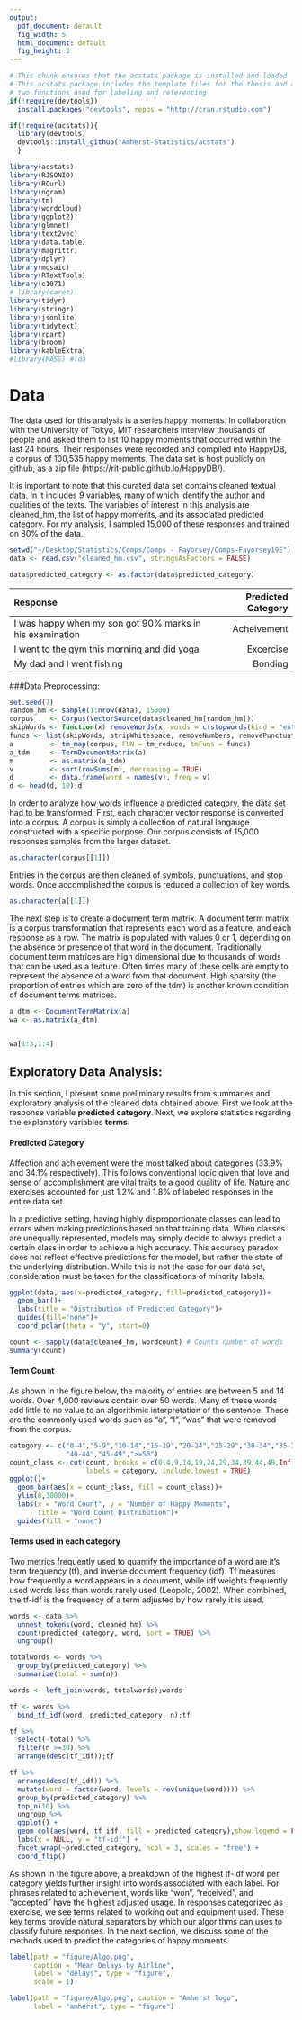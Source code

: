 ```yaml
---
output:
  pdf_document: default
  fig_width: 5
  html_document: default
  fig_height: 3
---
```

<!--
The {#rmd-basics} text after the chapter declaration will allow us to link throughout the document back to the beginning of Chapter 1.  These labels will automatically be generated (if not specified) by changing the spaces to hyphens and capital letters to lowercase.  Look for the reference to this label at the beginning of Chapter 2.
-->
```r
# This chunk ensures that the acstats package is installed and loaded
# This acstats package includes the template files for the thesis and also
# two functions used for labeling and referencing
if(!require(devtools))
  install.packages("devtools", repos = "http://cran.rstudio.com")

if(!require(acstats)){
  library(devtools)
  devtools::install_github("Amherst-Statistics/acstats")
  }

```

```r
library(acstats)
library(RJSONIO) 
library(RCurl) 
library(ngram)
library(tm)
library(wordcloud)
library(ggplot2)
library(glmnet)
library(text2vec)
library(data.table)
library(magrittr)
library(dplyr)
library(mosaic)
library(RTextTools)
library(e1071)
# library(caret)
library(tidyr)
library(stringr)
library(jsonlite)
library(tidytext)
library(rpart)
library(broom)
library(kableExtra)
#library(MASS) #lda 
```


# Data

The data used for this analysis is a series happy moments. In collaboration with the  University of Tokyo, MIT researchers interview thousands of people and asked them to list 10 happy moments that occurred within the last 24 hours. Their responses were recorded and compiled into HappyDB, a corpus of 100,535 happy moments. The data set is host publicly on github, as a zip file (https://rit-public.github.io/HappyDB/).

It is important to note that this curated data set contains cleaned textual data. In it includes 9 variables, many of which identify the author and qualities of the texts.  The variables of interest in this analysis are cleaned_hm, the list of happy moments, and its associated predicted category. For my analysis, I sampled 15,000 of these responses and trained on 80% of the data.

```r
setwd("~/Desktop/Statistics/Comps/Comps - Fayorsey/Comps-Fayorsey19E")
data <- read.csv("cleaned_hm.csv", stringsAsFactors = FALSE)

data$predicted_category <- as.factor(data$predicted_category)
```

-------------------------------------------------------------------------------------
Response                                                          Predicted Category
------------------------------------------------------------ -----------------------
 I was happy when my son got 90% marks in his examination             Acheivement
 
 I went to the gym this morning and did yoga                           Excercise
 
 My dad and I went fishing                                              Bonding

------------------------------------------------------------- ----------------------


###Data Preprocessing:

```r
set.seed(7)
random_hm <- sample(1:nrow(data), 15000) 
corpus    <- Corpus(VectorSource(data$cleaned_hm[random_hm]))
skipWords <- function(x) removeWords(x, words = c(stopwords(kind = "en"),'happy', 'day', 'got', 'went', 'today', 'made', 'one', 'two', 'time', 'last', 'first', 'going', 'getting', 'took', 'found', 'lot', 'really', 'saw', 'see', 'month', 'week', 'day', 'yesterday', 'year', 'ago', 'now', 'still', 'since', 'something', 'great', 'good', 'long', 'thing', 'toi', 'without', 'yesteri', '2s', 'toand', 'ing'))
funcs <- list(skipWords, stripWhitespace, removeNumbers, removePunctuation, tolower)
a         <- tm_map(corpus, FUN = tm_reduce, tmFuns = funcs)
a_tdm     <- TermDocumentMatrix(a)
m         <- as.matrix(a_tdm)
v         <- sort(rowSums(m), decreasing = TRUE)
d         <- data.frame(word = names(v), freq = v)
d <- head(d, 10);d
```


In order to analyze how words influence a predicted category, the data set had to be transformed. First, each character vector response is converted into a corpus. A corpus is simply a collection of natural langauge constructed with a specific purpose. Our corpus consists of 15,000 responses samples from the larger dataset.   
```r
as.character(corpus[[1]])
```

Entries in the corpus are then cleaned of symbols, punctuations, and stop words. Once accomplished the corpus is reduced a collection of key words.

```r
as.character(a[[1]])
```

The next step is to create a document term matrix. A document term matrix is a corpus transformation that represents each word as a feature, and each response as a row. The matrix is populated with values 0 or 1, depending on the absence or presence of that word in the document. Traditionally, document term matrices are high dimensional due to thousands of words that can be used as a feature. Often times many of these cells are empty to represent the absence of a word from that document. High sparsity (the proportion of entries which are zero of the tdm) is another known condition of document terms matrices.

```r
a_dtm <- DocumentTermMatrix(a)
wa <- as.matrix(a_dtm)


wa[1:3,1:4]
```


## Exploratory Data Analysis:

In this section, I present some preliminary results from summaries and exploratory analysis of the cleaned data obtained above. First we look at the response variable **predicted category**. Next, we explore statistics regarding the explanatory variables **terms**.

#### Predicted Category

Affection and achievement were the most talked about categories (33.9% and 34.1% respectively). This follows conventional logic given that love and sense of accomplishment are vital traits to a good quality of life. Nature and exercises accounted for just 1.2% and 1.8% of labeled responses in the entire data set.

In a predictive setting, having highly disproportionate classes can lead to errors when making predictions based on that training data. When classes are unequally represented, models may simply decide to always predict a certain class in order to achieve a high accuracy. This accuracy paradox does not reflect effective predictions for the model, but rather the state of the underlying distribution. While this is not the case for our data set, consideration must be taken for the classifications of minority labels.

```r
ggplot(data, aes(x=predicted_category, fill=predicted_category))+
  geom_bar()+
  labs(title = "Distribution of Predicted Category")+
  guides(fill="none")+
  coord_polar(theta = "y", start=0)
```

```r
count <- sapply(data$cleaned_hm, wordcount) # Counts number of words
summary(count)
```

#### Term Count

As shown in the figure below, the majority of entries are between 5 and 14 words. Over 4,000 reviews contain over 50 words. Many of these words add little to no value to an algorithmic interpretation of the sentence. These are the commonly used words such as “a”, “I”, “was” that were removed from the corpus.

```r
category <- c("0-4","5-9","10-14","15-19","20-24","25-29","30-34","35-39",
              "40-44","45-49",">=50")
count_class <- cut(count, breaks = c(0,4,9,14,19,24,29,34,39,44,49,Inf), 
                   labels = category, include.lowest = TRUE)
ggplot()+
  geom_bar(aes(x = count_class, fill = count_class))+
  ylim(0,30000)+
  labs(x = "Word Count", y = "Number of Happy Moments", 
       title = "Word Count Distribution")+
  guides(fill = "none")
```

#### Terms used in each category

Two metrics frequently used to quantify the importance of a word are it’s term frequency (tf), and inverse document frequency (idf). Tf measures how frequently a word appears in a document, while idf weights frequently used words less than words rarely used (Leopold, 2002). When combined, the tf-idf is the frequency of a term adjusted by how rarely it is used.	
	
```r
words <- data %>%
  unnest_tokens(word, cleaned_hm) %>%
  count(predicted_category, word, sort = TRUE) %>%
  ungroup()

totalwords <- words %>% 
  group_by(predicted_category) %>% 
  summarize(total = sum(n))

words <- left_join(words, totalwords);words

tf <- words %>%
  bind_tf_idf(word, predicted_category, n);tf

tf %>%
  select(-total) %>%
  filter(n >=30) %>% 
  arrange(desc(tf_idf));tf

```

```r
tf %>%
  arrange(desc(tf_idf)) %>%
  mutate(word = factor(word, levels = rev(unique(word)))) %>% 
  group_by(predicted_category) %>% 
  top_n(10) %>% 
  ungroup %>%
  ggplot() +
  geom_col(aes(word, tf_idf, fill = predicted_category),show.legend = FALSE) +
  labs(x = NULL, y = "tf-idf") +
  facet_wrap(~predicted_category, ncol = 3, scales = "free") +
  coord_flip()
```

As shown in the figure above, a breakdown of the highest tf-idf word per category yields further insight into words associated with each label. For phrases related to achievement, words like “won”, “received”, and “accepted” have the highest adjusted usage. In responses categorized as exercise, we see terms related to working out and equipment used. These key terms provide natural separators by which our algorithms can uses to classify future responses. In the next section, we discuss some of the methods used to predict the categories of happy moments. 


```r
label(path = "figure/Algo.png", 
      caption = "Mean Delays by Airline", 
      label = "delays", type = "figure",
      scale = 1)
```

```r
label(path = "figure/Algo.png", caption = "Amherst logo", 
      label = "amherst", type = "figure")
```